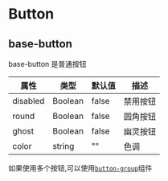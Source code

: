 # Button

## base-button

base-button 是普通按钮

|属性|类型|默认值|描述|
|---|---|---|---|
|disabled|Boolean|false|禁用按钮|
|round|Boolean|false|圆角按钮|
|ghost|Boolean|false|幽灵按钮|
|color|string|""|色调|

如果使用多个按钮,可以使用[`button-group`](./group#button-group)组件